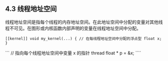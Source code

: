 ## 4.3 线程地址空间

线程地址空间是指每个线程的内存地址空间。在此地址空间中分配的变量对其他线程不可见。在图形或内核函数内部声明的变量在线程地址空间中分配。

```
[[kernel]] void my_kernel(...) { // 在每线程地址空间中分配的浮点型 float x; }
```

``` // 指向每个线程地址空间中变量 x 的指针 thread float \* p = &x; ````
